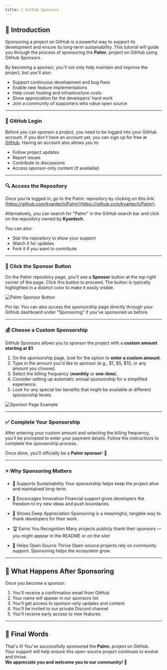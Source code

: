 ```yaml
---
title: 💝 Github Sponsors
---
```


## 👋 Introduction

Sponsoring a project on GitHub is a powerful way to support its development and ensure its long-term sustainability. This tutorial will guide you through the process of sponsoring the **Palmr.** project on GitHub using GitHub Sponsors.

By becoming a sponsor, you'll not only help maintain and improve the project, but you'll also:

- Support continuous development and bug fixes
- Enable new feature implementations
- Help cover hosting and infrastructure costs
- Show appreciation for the developers' hard work
- Join a community of supporters who value open source

---

### 🔑 GitHub Login

Before you can sponsor a project, you need to be logged into your GitHub account. If you don't have an account yet, you can sign up for free at [GitHub](https://github.com/). Having an account also allows you to:

- Follow project updates
- Report issues
- Contribute to discussions
- Access sponsor-only content (if available)

---

### 🔍 Access the Repository

Once you're logged in, go to the Palmr. repository by clicking on this link: [https://github.com/kyantech/Palmr](https://github.com/kyantech/Palmr).

Alternatively, you can search for "Palmr" in the GitHub search bar and click on the repository owned by **Kyantech**.

You can also:
- Star the repository to show your support
- Watch it for updates
- Fork it if you want to contribute

---

### 💖 Click the Sponsor Button

On the Palmr repository page, you'll see a **Sponsor** button at the top right corner of the page. Click this button to proceed. The button is typically highlighted in a distinct color to make it easily visible.

![Palmr Sponsor Button](/assets/v1/sponsor/sponsor-btn.png)

Pro tip: You can also access the sponsorship page directly through your GitHub dashboard under "Sponsoring" if you've sponsored us before.

---

### 💰 Choose a Custom Sponsorship

GitHub Sponsors allows you to sponsor the project with a **custom amount starting at $1**:

1. On the sponsorship page, look for the option to **enter a custom amount**.
2. Type in the amount you'd like to sponsor (e.g., $1, $5, $10, or any amount you choose).
3. Select the billing frequency (**monthly** or **one-time**).
4. Consider setting up automatic annual sponsorship for a simplified experience.
5. Look for any special tier benefits that might be available at different sponsorship levels.

![Sponsor Page Example](/assets/v1/sponsor/sponsor-page.png)

---

### ✅ Complete Your Sponsorship

After entering your custom amount and selecting the billing frequency, you'll be prompted to enter your payment details. Follow the instructions to complete the sponsorship process.

Once done, you'll officially be a **Palmr sponsor**! 🙌

---

### ⭐ Why Sponsoring Matters

- 🧱 Supports Sustainability
Your sponsorship helps keep the project alive and maintained long-term.

- 🚀 Encourages Innovation
Financial support gives developers the freedom to try new ideas and push boundaries.

- 🫶 Shows Deep Appreciation
Sponsoring is a meaningful, tangible way to thank developers for their work.

- 🏆 Earns You Recognition
Many projects publicly thank their sponsors — you might appear in the README or on the site!

- 🌱 Helps Open Source Thrive
Open-source projects rely on community support. Sponsoring helps the ecosystem grow.

---

## 🎁 What Happens After Sponsoring

Once you become a sponsor:
1. You'll receive a confirmation email from GitHub
2. Your name will appear in our sponsors list
3. You'll get access to sponsor-only updates and content
4. You'll be invited to our private Discord channel
5. You'll receive early access to new features

---

## 🌟 Final Words

That's it! You've successfully sponsored the **Palmr.** project on GitHub.  
Your support will help ensure this open-source project continues to evolve and thrive.  
**We appreciate you and welcome you to our community!** 🎉

